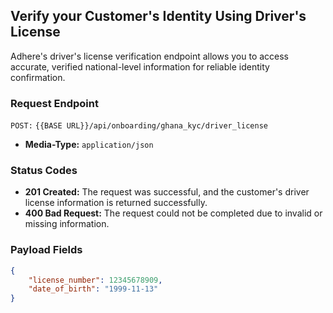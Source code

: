 ## Verify your Customer's Identity Using Driver's License
Adhere's driver's license verification endpoint allows you to access accurate, verified national-level information for reliable identity confirmation.


### Request Endpoint

`POST:` `{{BASE URL}}/api/onboarding/ghana_kyc/driver_license`

- **Media-Type:** `application/json`

### Status Codes
- **201 Created:** The request was successful, and the customer's driver license information is returned successfully.
- **400 Bad Request:** The request could not be completed due to invalid or missing information.


### Payload Fields

``` json
{
    "license_number": 12345678909,
    "date_of_birth": "1999-11-13"
}
```
